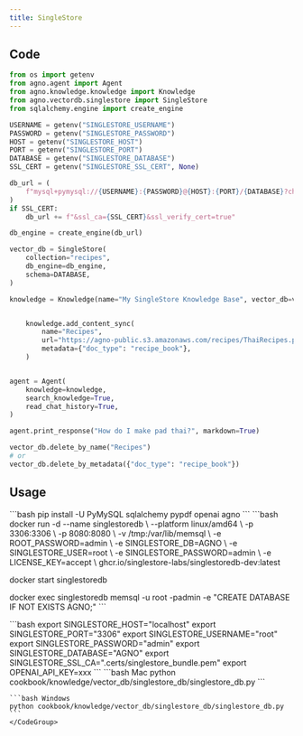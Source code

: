 ```yaml
---
title: SingleStore 
---
```


## Code

```python cookbook/knowledge/vector_db/singlestore_db/singlestore_db.py
from os import getenv
from agno.agent import Agent
from agno.knowledge.knowledge import Knowledge
from agno.vectordb.singlestore import SingleStore
from sqlalchemy.engine import create_engine

USERNAME = getenv("SINGLESTORE_USERNAME")
PASSWORD = getenv("SINGLESTORE_PASSWORD")
HOST = getenv("SINGLESTORE_HOST")
PORT = getenv("SINGLESTORE_PORT")
DATABASE = getenv("SINGLESTORE_DATABASE")
SSL_CERT = getenv("SINGLESTORE_SSL_CERT", None)

db_url = (
    f"mysql+pymysql://{USERNAME}:{PASSWORD}@{HOST}:{PORT}/{DATABASE}?charset=utf8mb4"
)
if SSL_CERT:
    db_url += f"&ssl_ca={SSL_CERT}&ssl_verify_cert=true"

db_engine = create_engine(db_url)

vector_db = SingleStore(
    collection="recipes",
    db_engine=db_engine,
    schema=DATABASE,
)

knowledge = Knowledge(name="My SingleStore Knowledge Base", vector_db=vector_db)


    knowledge.add_content_sync(
        name="Recipes",
        url="https://agno-public.s3.amazonaws.com/recipes/ThaiRecipes.pdf",
        metadata={"doc_type": "recipe_book"},
    )


agent = Agent(
    knowledge=knowledge,
    search_knowledge=True,
    read_chat_history=True,
)

agent.print_response("How do I make pad thai?", markdown=True)

vector_db.delete_by_name("Recipes")
# or
vector_db.delete_by_metadata({"doc_type": "recipe_book"})
```

## Usage

<Steps>
  <Snippet file="create-venv-step.mdx" />

  <Step title="Install libraries">
    ```bash
    pip install -U PyMySQL sqlalchemy pypdf openai agno
    ```
  </Step>

  <Step title="Run SingleStore">
    ```bash
   docker run -d --name singlestoredb \
  --platform linux/amd64 \
  -p 3306:3306 \
  -p 8080:8080 \
  -v /tmp:/var/lib/memsql \
  -e ROOT_PASSWORD=admin \
  -e SINGLESTORE_DB=AGNO \
  -e SINGLESTORE_USER=root \
  -e SINGLESTORE_PASSWORD=admin \
  -e LICENSE_KEY=accept \
  ghcr.io/singlestore-labs/singlestoredb-dev:latest

docker start singlestoredb

docker exec singlestoredb memsql -u root -padmin -e "CREATE DATABASE IF NOT EXISTS AGNO;" 
    ```
  </Step>

  <Step title="Set environment variables">
    ```bash
    export SINGLESTORE_HOST="localhost"
    export SINGLESTORE_PORT="3306"
    export SINGLESTORE_USERNAME="root"
    export SINGLESTORE_PASSWORD="admin"
    export SINGLESTORE_DATABASE="AGNO"
    export SINGLESTORE_SSL_CA=".certs/singlestore_bundle.pem"
    export OPENAI_API_KEY=xxx
    ```
  </Step>


  <Step title="Run Agent">
    <CodeGroup>
    ```bash Mac
    python cookbook/knowledge/vector_db/singlestore_db/singlestore_db.py
    ```

    ```bash Windows
    python cookbook/knowledge/vector_db/singlestore_db/singlestore_db.py
    ```
    </CodeGroup>
  </Step>
</Steps>